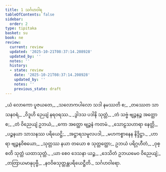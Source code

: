 ```yaml
---
title: 1 သင်္ဂဟဝါရ
tableOfContents: false
sidebar:
  order: 2
type: tipitaka
basket: su
book: ne
review:
  current: review
  updated: '2025-10-21T08:37:14.208928'
  updated_by: ''
  notes: ''
  history:
  - state: review
    date: '2025-10-21T08:37:14.208928'
    updated_by: ''
    notes: ''
    previous_state: draft
---
```



<DynamicBreadcrumb />


<ReviewStatus review={frontmatter.review} showDetails={true} />

<HypothesisAnnotation frontmatter={frontmatter} />

<Division number="0" book="ne" e="ch" v="27">

<Paragraph number="2" type="verses" book="ne">
_ယံ လောကော ပူဇယတေ,_  
_သလောကပါလော သဒါ နမဿတိ စ;_  
_တဿေတ သာသနဝရံ,_  
_ဝိဒူဟိ ဉေယျံ နရဝရဿ._  

</Paragraph>

<Paragraph number="3" type="verses" book="ne">
_ဒွါဒသ ပဒါနိ သုတ္တံ,_  
_တံ သဗ္ဗံ ဗျဉ္ဇနဉ္စ အတ္ထော စ;_  
_တံ ဝိညေယျံ ဥဘယံ,_  
_ကော အတ္ထော ဗျဉ္ဇနံ ကတမံ._  

</Paragraph>

<Paragraph number="4" type="verses" book="ne">
_သောဠသဟာရာ နေတ္တိ,_  
_ပဉ္စနယာ သာသနဿ ပရိယေဋ္ဌိ;_  
_အဋ္ဌာရသမူလပဒါ,_  
_မဟကစ္စာနေန နိဒ္ဒိဋ္ဌာ._  

</Paragraph>

<Paragraph number="5" type="verses" book="ne">
_ဟာရာ ဗျဉ္ဇနဝိစယော,_  
_သုတ္တဿ နယာ တယော စ သုတ္တတ္ထော;_  
ဥဘယံ ပရိဂ္ဂဟီတံ,_  
_ဝုစ္စတိ သုတ္တံ ယထာသုတ္တံ._  

</Paragraph>

<Paragraph number="6" type="verses" book="ne">
_ယာ စေဝ ဒေသနာ ယဉ္စ,_  
_ဒေသိတံ ဥဘယမေဝ ဝိညေယျံ;_  
_တတြာယမာနုပုဗ္ဗီ,_  
_နဝဝိဓသုတ္တန္တပရိယေဋ္ဌီတိ._  


</Paragraph>
</Division>

<Paragraph number="7" type="center" book="ne">
သင်္ဂဟဝါရော.
</Paragraph>